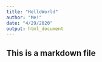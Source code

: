 ```yaml
---
title: "HelloWorld"
author: "Me!"
date: "4/29/2020"
output: html_document
---
```


## This is a markdown file